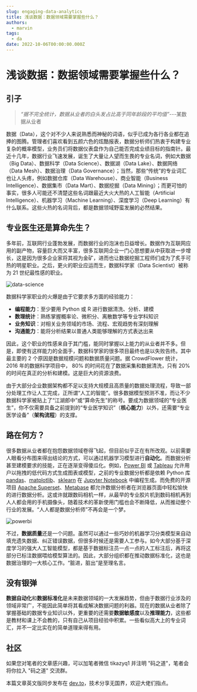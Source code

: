 ```yaml
---
slug: engaging-data-analytics
title: 浅谈数据：数据领域需要掌握些什么？
authors:
  - marvin
tags:
  - da
date: 2022-10-06T00:00:00.000Z
---
```



# 浅谈数据：数据领域需要掌握些什么？

## 引子

> *“据不完全统计，数据从业者的白头发占比高于同年龄段的平均值”*---某数据从业者

数据（Data），这个对不少人来说熟悉而神秘的词语，似乎已成为各行各业都在追捧的图腾。管理者们喜欢看到五颜六色的炫酷报表，数据分析师们热衷于构建专业复杂的概率模型，业务员们将数据仪表盘作为自己能否完成业绩目标的指南针。最近十几年，数据行业飞速发展，诞生了大量让人望而生畏的专业名词，例如大数据（Big Data）、数据科学（Data Science）、数据湖（Data Lake）、数据网络（Data Mesh）、数据治理（Data Governance）；当然，那些“传统”的专业词汇也让人头疼，例如数据仓库（Data Warehouse）、商业智能（Business Intelligence）、数据集市（Data Mart）、数据挖掘（Data Mining）；而更可怕的事实，很多人可能还不清楚这些名词跟最近大火大热的人工智能（Artificial Intelligence）、机器学习（Machine Learning）、深度学习（Deep Learning）有什么联系。这些火热的名词背后，都是数据领域野蛮发展的必然结果。

## 专业医生还是算命先生？

多年前，互联网行业蓬勃发展，而数据行业的泡沫也日益增长。数据作为互联网应用的副产物，容量巨大而又丰富，很多互联网企业一门心思想要从中获取进一步增长，这是因为很多企业家将其视为金矿，进而也让数据挖掘工程师们成为了炙手可热的明星职业。之后，更火的职业应运而生，数据科学家（Data Scientist）被称为 21 世纪最性感的职业。

![data-science](https://codao.crawlab.cn/images/2022-10-06-155358.jpg)

数据科学家职业的火爆是由于它要求多方面的经验能力：

- **编程能力**：至少要用 Python 或 R 进行数据清洗、分析、建模
- **数理统计**：熟练掌握概率论、微积分、离散数学等专业学科知识
- **业务知识**：对相关业务领域的市场、流程、宏观趋势有深刻理解
- **沟通能力**：能将分析结果以普通人类能够理解的方式表达出来

因此，这个职业的性感来自于其门槛，能同时掌握以上能力的从业者并不多。但是，即使有这样能力的全面手，数据科学家的很多项目最终也是以失败告终。其中最主要的 2 个原因是数据规模问题和数据质量问题。据 CrowdFlower 统计，2016 年的数据科学项目中， 80% 的时间花在了数据采集和数据清洗，只有 20% 的时间在真正的分析和建模。这是巨大的资源浪费。

由于大部分企业数据架构都不足以支持大规模且高质量的数据处理流程，导致一部分处理工作让人工完成，正所谓“人工的智能”。很多数据模型预测不准，而让不少数据科学家被贴上了“江湖郎中”或“算命先生”的称号。要成为数据领域的“专业医生”，你不仅需要具备之前提到的“专业医学知识”（**核心能力**）以外，还需要“专业医学设备”（**架构流程**）的支撑。

## 路在何方？

很多数据从业者都在抱怨数据领域卷得飞起，但目前似乎正在有所改观。以前需要人眼看分布图来得出结论的方式，可以通过机器学习模型进行**自动化**。而数据分析甚至建模要求的技能，正在逐渐变得傻瓜化。例如，[Power BI](https://powerbi.microsoft.com/en-us/) 或 [Tableau](https://www.tableau.com/) 允许用户以拖拽的低代码方式生成图表或模型，之前的专业数据分析都是依赖 Python 库 [pandas](https://pandas.pydata.org/)、[matplotlib](https://matplotlib.org/)、[sklearn](https://scikit-learn.org/) 在 [Jupyter Notebook](https://jupyter.org/) 中编程生成。而免费的开源项目 [Apache Superset](https://superset.apache.org/)、[Metabase](https://www.metabase.com/) 都允许数据分析者在浏览器页面中轻松愉快的进行数据分析。这或许就跟数码相机一样，从最早的专业胶片机到数码相机再到人人都会用的手机摄像头，随着技术的革新使用门槛也会不断降低，从而推动整个行业的发展。“人人都是数据分析师”不再会是一个梦。

![powerbi](https://codao.crawlab.cn/images/2022-10-06-155246.png)

不过，**数据质量**还是一个问题。虽然可以通过一些巧妙的机器学习分类模型来自动填充遗失数据、纠正错误数据，但很多时候还是需要人工参与。如今大部分基于深度学习的强大人工智能模型，都是基于数据标注员一点一点的人工标注后，再将这部分已标注数据喂给模型算法的。因此，大部分组织都在推动数据标准化，这也是数据治理的一大核心工作。“脏进，脏出”是至理名言。

## 没有银弹

**数据自动化**和**数据标准化**是未来数据领域的一大发展趋势，但由于数据行业涉及的领域非常广，不能因此简单将其看成解决数据问题的利器。现在的数据从业者除了掌握基础的数据专业知识以外，更重要的还需要**数据敏感度**以及**推理能力**，这些都是教材和课上不会教的，只有自己从项目经验中积累。一些看似高大上的专业词汇，并不一定比实在的简单道理来得有用。

## 社区

如果您对笔者的文章感兴趣，可以加笔者微信 tikazyq1 并注明 "码之道"，笔者会将你拉入 "码之道" 交流群。

本篇文章英文版同步发布在 [dev.to](https://dev.to/tikazyq/talking-data-what-do-we-need-for-engaging-data-analytics-3g9k)，技术分享无国界，欢迎大佬们指点。
